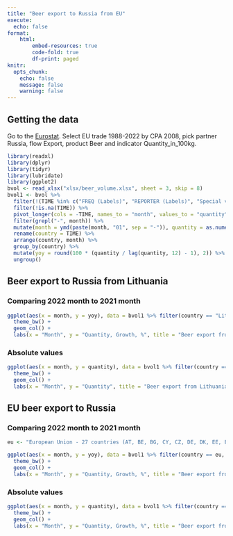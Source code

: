 ```yaml
---
title: "Beer export to Russia from EU"
execute:
  echo: false
format: 
    html:
        embed-resources: true
        code-fold: true
        df-print: paged
knitr: 
  opts_chunk: 
    echo: false
    message: false
    warning: false
---
```


## Getting the data

Go to the [Eurostat](https://ec.europa.eu/eurostat/web/international-trade-in-goods/data/database). Select EU trade 1988-2022 by CPA 2008, pick partner Russia, flow Export, product Beer and indicator Quantity_in_100kg. 

```r
library(readxl)
library(dplyr)
library(tidyr)
library(lubridate)
library(ggplot2)
bvol <- read_xlsx("xlsx/beer_volume.xlsx", sheet = 3, skip = 8)
bvol1 <- bvol %>%
  filter(!(TIME %in% c("FREQ (Labels)", "REPORTER (Labels)", "Special value", ":"))) %>%
  filter(!is.na(TIME)) %>%
  pivot_longer(cols = -TIME, names_to = "month", values_to = "quantity") %>%
  filter(grepl("-", month)) %>%
  mutate(month = ymd(paste(month, "01", sep = "-")), quantity = as.numeric(quantity)) %>%
  rename(country = TIME) %>%
  arrange(country, month) %>%
  group_by(country) %>%
  mutate(yoy = round(100 * (quantity / lag(quantity, 12) - 1), 2)) %>%
  ungroup()
```

## Beer export to Russia from Lithuania 


### Comparing 2022 month to 2021 month

```r
ggplot(aes(x = month, y = yoy), data = bvol1 %>% filter(country == "Lithuania", month >= "2022-01-01")) +
  theme_bw() +
  geom_col() +
  labs(x = "Month", y = "Quantity, Growth, %", title = "Beer export from Lithuania to Russia in 2022 compared to 2021")
```
### Absolute values

```r
ggplot(aes(x = month, y = quantity), data = bvol1 %>% filter(country == "Lithuania")) +
  theme_bw() +
  geom_col() +
  labs(x = "Month", y = "Quantity", title = "Beer export from Lithuania to Russia in 2021-2022")
```


## EU beer export to Russia

### Comparing 2022 month to 2021 month

```r
eu <- "European Union - 27 countries (AT, BE, BG, CY, CZ, DE, DK, EE, ES, FI, FR, GR, HR, HU, IE, IT, LT, LU, LV, MT, NL, PL, PT, RO, SE, SI, SK)"

ggplot(aes(x = month, y = yoy), data = bvol1 %>% filter(country == eu, month >= "2022-01-01")) +
  theme_bw() +
  geom_col() +
  labs(x = "Month", y = "Quantity, Growth, %", title = "Beer export from EU to Russia in 2022 compared to 2021")
```

### Absolute values

```r
ggplot(aes(x = month, y = quantity), data = bvol1 %>% filter(country == eu)) +
  theme_bw() +
  geom_col() +
  labs(x = "Month", y = "Quantity, Growth, %", title = "Beer export from EU to Russia in 2021-2022")
```
